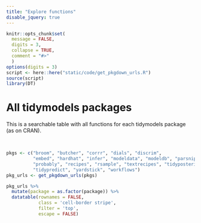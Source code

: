```yaml
---
title: "Explore functions"
disable_jquery: true
---
```


```r
knitr::opts_chunk$set(
  message = FALSE,
  digits = 3,
  collapse = TRUE,
  comment = "#>"
  )
options(digits = 3)
script <- here::here("static/code/get_pkgdown_urls.R")
source(script)
library(DT)
```


# All tidymodels packages

This is a searchable table with all functions for each tidymodels package (as on CRAN). 

<br>

```r
pkgs <- c("broom", "butcher", "corrr", "dials", "discrim", 
          "embed", "hardhat", "infer", "modeldata", "modeldb", "parsnip", 
          "probably", "recipes", "rsample", "textrecipes", "tidyposterior", 
          "tidypredict", "yardstick", "workflows")
pkg_urls <- get_pkgdown_urls(pkgs)
```


```r
pkg_urls %>% 
  mutate(package = as.factor(package)) %>% 
  datatable(rownames = FALSE,
            class = 'cell-border stripe',
            filter = 'top',
            escape = FALSE)
```
